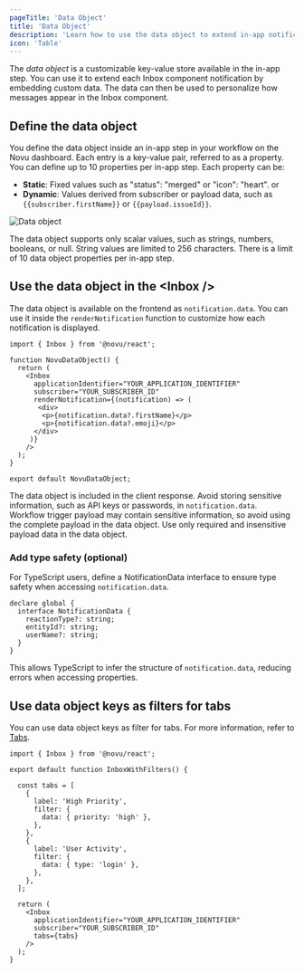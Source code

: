 ```yaml
---
pageTitle: 'Data Object'
title: 'Data Object'
description: 'Learn how to use the data object to extend in-app notifications with custom metadata.'
icon: 'Table'
---
```


The _data object_ is a customizable key-value store available in the in-app step. You can use it to extend each Inbox component notification by embedding custom data. The data can then be used to personalize how messages appear in the Inbox component.

## Define the data object

You define the data object inside an in-app step in your workflow on the Novu dashboard.
Each entry is a key-value pair, referred to as a property. You can define up to 10 properties per in-app step. Each property can be:
- **Static**: Fixed values such as "status": "merged" or "icon": "heart".
or
- **Dynamic**: Values derived from subscriber or payload data, such as `{{subscriber.firstName}}` or `{{payload.issueId}}`.

![Data object](/images/inbox/data-object.png)

<Callout>The data object supports only scalar values, such as strings, numbers, booleans, or null. String values are limited to 256 characters. There is a limit of 10 data object properties per in-app step.</Callout>

## Use the data object in the &lt;Inbox /&gt;

The data object is available on the frontend as `notification.data`. You can use it inside the `renderNotification` function to customize how each notification is displayed.

```tsx
import { Inbox } from '@novu/react';

function NovuDataObject() {
  return (
    <Inbox
      applicationIdentifier="YOUR_APPLICATION_IDENTIFIER"
      subscriber="YOUR_SUBSCRIBER_ID"
      renderNotification={(notification) => (
       <div>
        <p>{notification.data?.firstName}</p>            
        <p>{notification.data?.emoji}</p>
      </div>
     )}
    />
  );
}

export default NovuDataObject;
```

<Callout type="warn">The data object is included in the client response. Avoid storing sensitive information, such as API keys or passwords, in `notification.data`. Workflow trigger payload may contain sensitive information, so avoid using the complete payload in the data object. Use only required and insensitive payload data in the data object.</Callout>

### Add type safety (optional)

For TypeScript users, define a NotificationData interface to ensure type safety when accessing `notification.data`.

```tsx
declare global {
  interface NotificationData {
    reactionType?: string;
    entityId?: string;
    userName?: string;
  }
}
```

This allows TypeScript to infer the structure of `notification.data`, reducing errors when accessing properties.

## Use data object keys as filters for tabs

You can use data object keys as filter for tabs. For more information, refer to [Tabs](/platform/inbox/configuration/tabs#filter-tabs-by-data-attributes).

```tsx
import { Inbox } from '@novu/react';

export default function InboxWithFilters() {

  const tabs = [
    {
      label: 'High Priority',
      filter: {
        data: { priority: 'high' },
      },
    },
    {
      label: 'User Activity',
      filter: {
        data: { type: 'login' },
      },
    },
  ];

  return (
    <Inbox
      applicationIdentifier="YOUR_APPLICATION_IDENTIFIER"
      subscriber="YOUR_SUBSCRIBER_ID"
      tabs={tabs}
    />
  );
}
```
